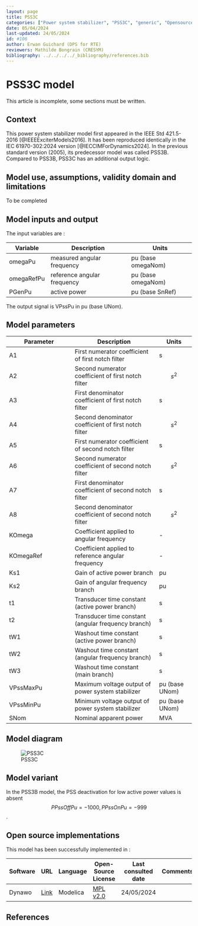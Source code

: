 ```yaml
---
layout: page
title: PSS3C
categories: ["Power system stabilizer", "PSS3C", "generic", "Opensource", "CIM model", "RMS", "phasor", "MRL4", "Single phase", "PssIEEE3C", "IEEE", "dynawo", "#106"]
date: 05/04/2024
last-updated: 24/05/2024
id: #106
author: Erwan Guichard (DPS for RTE)
reviewers: Mathilde Bongrain (CRESYM)
bibliography: ../../../../_bibliography/references.bib
---
```

# PSS3C model

This article is incomplete, some sections must be written.

## Context

This power system stabilizer model first appeared in the IEEE Std 421.5-2016 [@IEEEExciterModels2016]. It has been reproduced identically in the IEC 61970-302:2024 version [@IECCIMForDynamics2024].
In the previous standard version (2005), its predecessor model was called PSS3B. Compared to PSS3B, PSS3C has an additional output logic.

## Model use, assumptions, validity domain and limitations

To be completed

## Model inputs and output

The input variables are :

| Variable | Description | Units |
|-----------|--------------| ------|
| omegaPu |measured angular frequency|pu (base omegaNom)|
| omegaRefPu |reference angular frequency|pu (base omegaNom)|
| PGenPu |active power|pu (base SnRef)|

The output signal is VPssPu in pu (base UNom).

## Model parameters

| Parameter | Description | Units |
|-----------|--------------| ------|
A1 |First numerator coefficient of first notch filter|s|
A2 |Second numerator coefficient of first notch filter|$$s ^ 2$$|
A3 |First denominator coefficient of first notch filter|s|
A4 |Second denominator coefficient of first notch filter|$$s ^ 2$$|
A5 |First numerator coefficient of second notch filter|s|
A6 |Second numerator coefficient of second notch filter|$$s ^ 2$$|
A7 |First denominator coefficient of second notch filter|s|
A8 |Second denominator coefficient of second notch filter|$$s ^ 2$$|
KOmega |Coefficient applied to angular frequency|-|
KOmegaRef |Coefficient applied to reference angular frequency|-|
Ks1 |Gain of active power branch|pu|
Ks2 |Gain of angular frequency branch|pu|
t1 |Transducer time constant (active power branch)|s|
t2 |Transducer time constant (angular frequency branch)|s|
tW1 |Washout time constant (active power branch)|s|
tW2 |Washout time constant (angular frequency branch)|s|
tW3 |Washout time constant (main branch)|s|
VPssMaxPu |Maximum voltage output of power system stabilizer|pu (base UNom)|
VPssMinPu |Minimum voltage output of power system stabilizer|pu (base UNom)|
SNom |Nominal apparent power|MVA|

## Model diagram

![PSS3C](PSS3C.drawio.svg)

## Model variant

In the PSS3B model, the PSS deactivation for low active power values is absent $$PPssOffPu = -1000, PPssOnPu = -999$$.

## Open source implementations

This model has been successfully implemented in :

| Software      | URL | Language | Open-Source License | Last consulted date | Comments |
| ------------- | --- | -------- | ------------------- | ------------------- | -------- |
| Dynawo | [Link](https://github.com/dynawo/dynawo) | Modelica | [MPL v2.0](https://www.mozilla.org/en-US/MPL/2.0/)  | 24/05/2024 |  |

## References
::: {#refs}
:::
